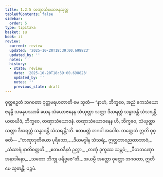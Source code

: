 ```yaml
---
title: 1.2.5 တဏှာသံယောဇနသုတ္တ
tableOfContents: false
sidebar:
  order: 5
type: tipitaka
basket: su
book: it
review:
  current: review
  updated: '2025-10-20T18:39:00.698823'
  updated_by: ''
  notes: ''
  history:
  - state: review
    date: '2025-10-20T18:39:00.698823'
    updated_by: ''
    notes: ''
    previous_state: draft
---
```



<DynamicBreadcrumb />


<ReviewStatus review={frontmatter.review} showDetails={true} />

<HypothesisAnnotation frontmatter={frontmatter} />

<Division number="15" book="it" e="ch" v="18" p="201">

<Paragraph number="77" book="it">
ဝုတ္တဉှေတံ ဘဂဝတာ ဝုတ္တမရဟတာတိ မေ သုတံ—
</Paragraph>

<Paragraph number="78" book="it">
“နာဟံ, ဘိက္ခဝေ, အညံ ဧကသံယောဇနမ္ပိ သမနုပဿာမိ ယေန သံယောဇနေန သံယုတ္တာ သတ္တာ ဒီဃရတ္တံ သန္ဓာဝန္တိ သံသရန္တိ ယထယိဒံ, ဘိက္ခဝေ, တဏှာသံယောဇနံ. တဏှာသံယောဇနေန ဟိ, ဘိက္ခဝေ, သံယုတ္တာ သတ္တာ ဒီဃရတ္တံ သန္ဓာဝန္တိ သံသရန္တီ”တိ. ဧတမတ္ထံ ဘဂဝါ အဝေါစ. တတ္ထေတံ ဣတိ ဝုစ္စတိ—
</Paragraph>

<Paragraph number="79" type="verses" book="it">
_“တဏှာဒုတိယော ပုရိသော,_  
_ဒီဃမဒ္ဓါန သံသရံ;_  
ဣတ္ထဘာဝညထာဘာဝံ,_  
_သံသာရံ နာတိဝတ္တတိ._  

</Paragraph>

<Paragraph number="80" type="verses" book="it">
_ဧတမာဒီနဝံ ဉတွာ,_  
_တဏှံ ဒုက္ခဿ သမ္ဘဝံ;_  
_ဝီတတဏှော အနာဒါနော,_  
_သတော ဘိက္ခု ပရိဗ္ဗဇေ”တိ._  

</Paragraph>

<Paragraph number="81" book="it">
အယမ္ပိ အတ္ထော ဝုတ္တော ဘဂဝတာ, ဣတိ မေ သုတန္တိ.

</Paragraph>
</Division>

<Paragraph number="82" type="center" book="it">
ပဉ္စမံ.
</Paragraph>